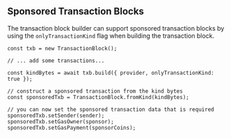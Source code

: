 ## Sponsored Transaction Blocks

The transaction block builder can support sponsored transaction blocks by using the
`onlyTransactionKind` flag when building the transaction block.

```tsx
const txb = new TransactionBlock();

// ... add some transactions...

const kindBytes = await txb.build({ provider, onlyTransactionKind: true });

// construct a sponsored transaction from the kind bytes
const sponsoredTxb = TransactionBlock.fromKind(kindBytes);

// you can now set the sponsored transaction data that is required
sponsoredTxb.setSender(sender);
sponsoredTxb.setGasOwner(sponsor);
sponsoredTxb.setGasPayment(sponsorCoins);
```
